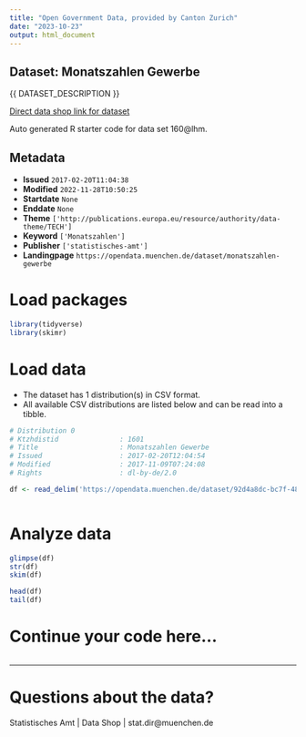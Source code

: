 ```yaml
---
title: "Open Government Data, provided by Canton Zurich"
date: "2023-10-23"
output: html_document
---
```


## Dataset: Monatszahlen Gewerbe

{{ DATASET_DESCRIPTION }}

[Direct data shop link for dataset](https://www.zh.ch/de/politik-staat/opendata.html#/datasets/monatszahlen-gewerbe)

Auto generated R starter code for data set 160@lhm.

## Metadata

- **Issued** `2017-02-20T11:04:38`
- **Modified** `2022-11-28T10:50:25`
- **Startdate** `None`
- **Enddate** `None`
- **Theme** `['http://publications.europa.eu/resource/authority/data-theme/TECH']`
- **Keyword** `['Monatszahlen']`
- **Publisher** `['statistisches-amt']`
- **Landingpage** `https://opendata.muenchen.de/dataset/monatszahlen-gewerbe`


# Load packages

```r

library(tidyverse)
library(skimr)

```

# Load data

-   The dataset has 1 distribution(s) in CSV format.
-   All available CSV distributions are listed below and can be read into a tibble.

```r

# Distribution 0
# Ktzhdistid               : 1601
# Title                    : Monatszahlen Gewerbe
# Issued                   : 2017-02-20T12:04:54
# Modified                 : 2017-11-09T07:24:08
# Rights                   : dl-by-de/2.0

df <- read_delim('https://opendata.muenchen.de/dataset/92d4a8dc-bc7f-487c-a624-903033abe355/resource/208435d3-e3a9-46a2-b2ed-69218ee6d7c3/download/monatszahlen1710gewerbe.csv')



```

# Analyze data

```r

glimpse(df)
str(df)
skim(df)

head(df)
tail(df)

```

# Continue your code here...

```r

```

------------------------------------------------------------------------

# Questions about the data?

Statistisches Amt | Data Shop | stat.dir@muenchen.de
